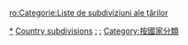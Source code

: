 {{Commons cat|Country subdivisions by country|各國行政區劃}}
{{Categories by country|nocat}}

[[Category:各國行政區劃|*]]
[[Category:地名列表|Country subdivisions]]
[[Category:各国政治列表|:]]
[[Category:各国地理列表|:]]
[[Category:按國家分類|Category:按國家分類]]

[[ro:Categorie:Liste_de_subdiviziuni_ale_țărilor|ro:Categorie:Liste de subdiviziuni ale țărilor]]